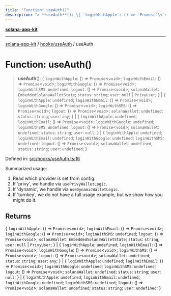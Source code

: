 ```yaml
---
title: "Function: useAuth()"
description: "> **useAuth**(): \{ `loginWithApple`: () => `Promise`\<`void`\>; `loginWithEmail`: () => `Promise`\<`void`\>; `loginWithGoogle`: () => `Promise`\<`void`\>; `loginWithSMS`: `undefined`; `logout`: () => `Promise`\<`void`\>; `solanaWallet`: `EmbeddedSolanaWalletState`; `status`: `string`; `user`: `null` \| `PrivyUser`; \} \| \{ `loginWithApple`: `undefined`; `loginWithEmail`: () => `Promise`\<`void`\>; `loginWithGoogle`: () => `Promise`\<`void`\>; `loginWithSMS`: () => `Promise`\<`void`\>; `logout`: () => `Promise`\<`void`\>; `solanaWallet`: `undefined`; `status`: `string`; `user`: `any`; \} \| \{ `loginWithApple`: `undefined`; `loginWithEmail`: () => `Promise`\<`void`\>; `loginWithGoogle`: `undefined`; `loginWithSMS`: `undefined`; `logout`: () => `Promise`\<`void`\>; `solanaWallet`: `undefined`; `status`: `string`; `user`: `null`; \} \| \{ `loginWithApple`: `undefined`; `loginWithEmail`: `undefined`; `loginWithGoogle`: `undefined`; `loginWithSMS`: `undefined`; `logout`: () => `Promise`\<`void`\>; `solanaWallet`: `undefined`; `status`: `string`; `user`: `undefined`; \}"
---
```


[**solana-app-kit**](../../../README.mdx)

***

[solana-app-kit](../../../README.mdx) / [hooks/useAuth](../README.mdx) / useAuth

# Function: useAuth()

> **useAuth**(): \{ `loginWithApple`: () => `Promise`\<`void`\>; `loginWithEmail`: () => `Promise`\<`void`\>; `loginWithGoogle`: () => `Promise`\<`void`\>; `loginWithSMS`: `undefined`; `logout`: () => `Promise`\<`void`\>; `solanaWallet`: `EmbeddedSolanaWalletState`; `status`: `string`; `user`: `null` \| `PrivyUser`; \} \| \{ `loginWithApple`: `undefined`; `loginWithEmail`: () => `Promise`\<`void`\>; `loginWithGoogle`: () => `Promise`\<`void`\>; `loginWithSMS`: () => `Promise`\<`void`\>; `logout`: () => `Promise`\<`void`\>; `solanaWallet`: `undefined`; `status`: `string`; `user`: `any`; \} \| \{ `loginWithApple`: `undefined`; `loginWithEmail`: () => `Promise`\<`void`\>; `loginWithGoogle`: `undefined`; `loginWithSMS`: `undefined`; `logout`: () => `Promise`\<`void`\>; `solanaWallet`: `undefined`; `status`: `string`; `user`: `null`; \} \| \{ `loginWithApple`: `undefined`; `loginWithEmail`: `undefined`; `loginWithGoogle`: `undefined`; `loginWithSMS`: `undefined`; `logout`: () => `Promise`\<`void`\>; `solanaWallet`: `undefined`; `status`: `string`; `user`: `undefined`; \}

Defined in: [src/hooks/useAuth.ts:16](https://github.com/SendArcade/solana-social-starter/blob/b27156124ee1831d644b1af765e8d55a2885cd4f/src/hooks/useAuth.ts#L16)

Summarized usage:
 1) Read which provider is set from config.
 2) If 'privy', we handle via `usePrivyWalletLogic`.
 3) If 'dynamic', we handle via `useDynamicWalletLogic`.
 4) If 'turnkey', we do not have a full usage example, but we show how you might do it.

## Returns

\{ `loginWithApple`: () => `Promise`\<`void`\>; `loginWithEmail`: () => `Promise`\<`void`\>; `loginWithGoogle`: () => `Promise`\<`void`\>; `loginWithSMS`: `undefined`; `logout`: () => `Promise`\<`void`\>; `solanaWallet`: `EmbeddedSolanaWalletState`; `status`: `string`; `user`: `null` \| `PrivyUser`; \} \| \{ `loginWithApple`: `undefined`; `loginWithEmail`: () => `Promise`\<`void`\>; `loginWithGoogle`: () => `Promise`\<`void`\>; `loginWithSMS`: () => `Promise`\<`void`\>; `logout`: () => `Promise`\<`void`\>; `solanaWallet`: `undefined`; `status`: `string`; `user`: `any`; \} \| \{ `loginWithApple`: `undefined`; `loginWithEmail`: () => `Promise`\<`void`\>; `loginWithGoogle`: `undefined`; `loginWithSMS`: `undefined`; `logout`: () => `Promise`\<`void`\>; `solanaWallet`: `undefined`; `status`: `string`; `user`: `null`; \} \| \{ `loginWithApple`: `undefined`; `loginWithEmail`: `undefined`; `loginWithGoogle`: `undefined`; `loginWithSMS`: `undefined`; `logout`: () => `Promise`\<`void`\>; `solanaWallet`: `undefined`; `status`: `string`; `user`: `undefined`; \}
